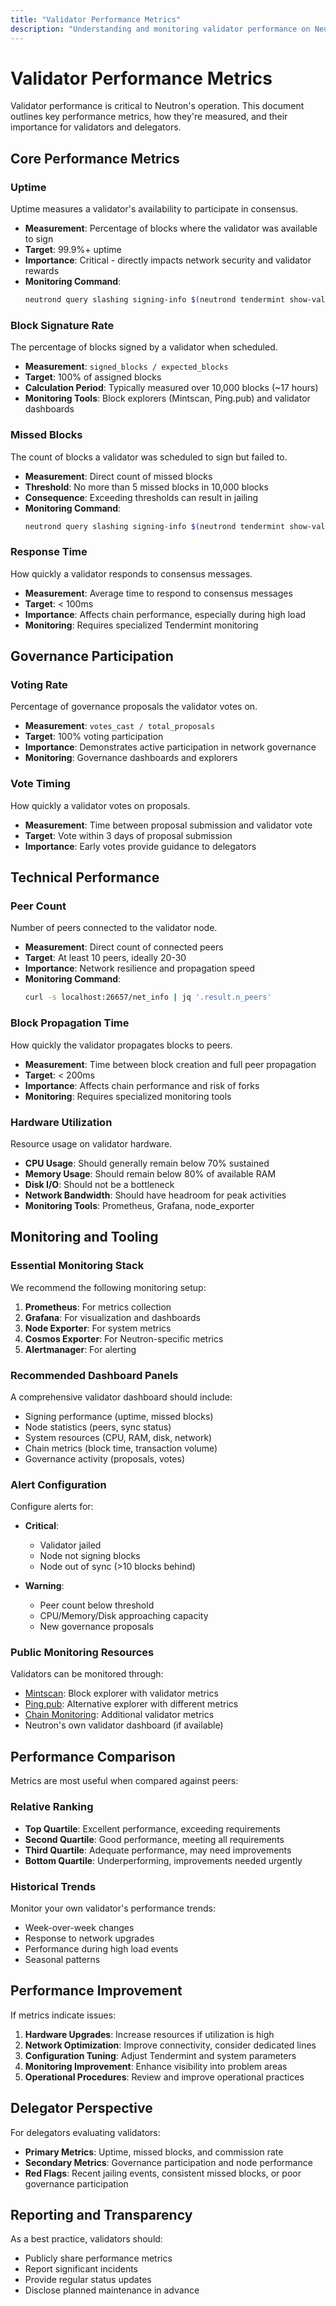 ```yaml
---
title: "Validator Performance Metrics"
description: "Understanding and monitoring validator performance on Neutron"
---
```


# Validator Performance Metrics

Validator performance is critical to Neutron's operation. This document outlines key performance metrics, how they're measured, and their importance for validators and delegators.

## Core Performance Metrics

### Uptime

Uptime measures a validator's availability to participate in consensus.

- **Measurement**: Percentage of blocks where the validator was available to sign
- **Target**: 99.9%+ uptime
- **Importance**: Critical - directly impacts network security and validator rewards
- **Monitoring Command**:
  ```bash
  neutrond query slashing signing-info $(neutrond tendermint show-validator)
  ```

### Block Signature Rate

The percentage of blocks signed by a validator when scheduled.

- **Measurement**: `signed_blocks / expected_blocks`
- **Target**: 100% of assigned blocks
- **Calculation Period**: Typically measured over 10,000 blocks (~17 hours)
- **Monitoring Tools**: Block explorers (Mintscan, Ping.pub) and validator dashboards

### Missed Blocks

The count of blocks a validator was scheduled to sign but failed to.

- **Measurement**: Direct count of missed blocks
- **Threshold**: No more than 5 missed blocks in 10,000 blocks
- **Consequence**: Exceeding thresholds can result in jailing
- **Monitoring Command**:
  ```bash
  neutrond query slashing signing-info $(neutrond tendermint show-validator) | grep missed_blocks_counter
  ```

### Response Time

How quickly a validator responds to consensus messages.

- **Measurement**: Average time to respond to consensus messages
- **Target**: < 100ms
- **Importance**: Affects chain performance, especially during high load
- **Monitoring**: Requires specialized Tendermint monitoring

## Governance Participation

### Voting Rate

Percentage of governance proposals the validator votes on.

- **Measurement**: `votes_cast / total_proposals`
- **Target**: 100% voting participation
- **Importance**: Demonstrates active participation in network governance
- **Monitoring**: Governance dashboards and explorers

### Vote Timing

How quickly a validator votes on proposals.

- **Measurement**: Time between proposal submission and validator vote
- **Target**: Vote within 3 days of proposal submission
- **Importance**: Early votes provide guidance to delegators

## Technical Performance

### Peer Count

Number of peers connected to the validator node.

- **Measurement**: Direct count of connected peers
- **Target**: At least 10 peers, ideally 20-30
- **Importance**: Network resilience and propagation speed
- **Monitoring Command**:
  ```bash
  curl -s localhost:26657/net_info | jq '.result.n_peers'
  ```

### Block Propagation Time

How quickly the validator propagates blocks to peers.

- **Measurement**: Time between block creation and full peer propagation
- **Target**: < 200ms
- **Importance**: Affects chain performance and risk of forks
- **Monitoring**: Requires specialized monitoring tools

### Hardware Utilization

Resource usage on validator hardware.

- **CPU Usage**: Should generally remain below 70% sustained
- **Memory Usage**: Should remain below 80% of available RAM
- **Disk I/O**: Should not be a bottleneck
- **Network Bandwidth**: Should have headroom for peak activities
- **Monitoring Tools**: Prometheus, Grafana, node_exporter

## Monitoring and Tooling

### Essential Monitoring Stack

We recommend the following monitoring setup:

1. **Prometheus**: For metrics collection
2. **Grafana**: For visualization and dashboards
3. **Node Exporter**: For system metrics
4. **Cosmos Exporter**: For Neutron-specific metrics
5. **Alertmanager**: For alerting

### Recommended Dashboard Panels

A comprehensive validator dashboard should include:

- Signing performance (uptime, missed blocks)
- Node statistics (peers, sync status)
- System resources (CPU, RAM, disk, network)
- Chain metrics (block time, transaction volume)
- Governance activity (proposals, votes)

### Alert Configuration

Configure alerts for:

- **Critical**: 
  - Validator jailed
  - Node not signing blocks
  - Node out of sync (>10 blocks behind)
  
- **Warning**:
  - Peer count below threshold
  - CPU/Memory/Disk approaching capacity
  - New governance proposals

### Public Monitoring Resources

Validators can be monitored through:

- [Mintscan](https://www.mintscan.io/neutron): Block explorer with validator metrics
- [Ping.pub](https://ping.pub/neutron): Alternative explorer with different metrics
- [Chain Monitoring](https://neutron.explorers.guru/): Additional validator metrics
- Neutron's own validator dashboard (if available)

## Performance Comparison

Metrics are most useful when compared against peers:

### Relative Ranking

- **Top Quartile**: Excellent performance, exceeding requirements
- **Second Quartile**: Good performance, meeting all requirements
- **Third Quartile**: Adequate performance, may need improvements
- **Bottom Quartile**: Underperforming, improvements needed urgently

### Historical Trends

Monitor your own validator's performance trends:

- Week-over-week changes
- Response to network upgrades
- Performance during high load events
- Seasonal patterns

## Performance Improvement

If metrics indicate issues:

1. **Hardware Upgrades**: Increase resources if utilization is high
2. **Network Optimization**: Improve connectivity, consider dedicated lines
3. **Configuration Tuning**: Adjust Tendermint and system parameters
4. **Monitoring Improvement**: Enhance visibility into problem areas
5. **Operational Procedures**: Review and improve operational practices

## Delegator Perspective

For delegators evaluating validators:

- **Primary Metrics**: Uptime, missed blocks, and commission rate
- **Secondary Metrics**: Governance participation and node performance
- **Red Flags**: Recent jailing events, consistent missed blocks, or poor governance participation

## Reporting and Transparency

As a best practice, validators should:

- Publicly share performance metrics
- Report significant incidents
- Provide regular status updates
- Disclose planned maintenance in advance 